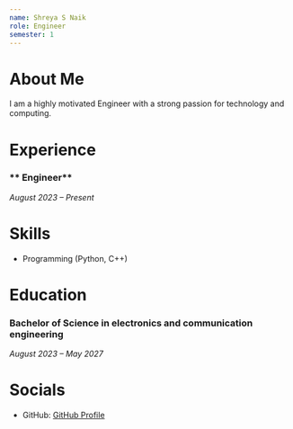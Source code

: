 ```yaml
---
name: Shreya S Naik
role: Engineer 
semester: 1
---
```


# About Me

I am a highly motivated Engineer with a strong passion for technology and computing. 

# Experience

### ** Engineer**
_August 2023 – Present_


# Skills

- Programming (Python, C++)

# Education

### Bachelor of Science in electronics and communication engineering
_August 2023 – May 2027_

# Socials

- GitHub: [GitHub Profile](https://github.com/shreyanaik1085)
